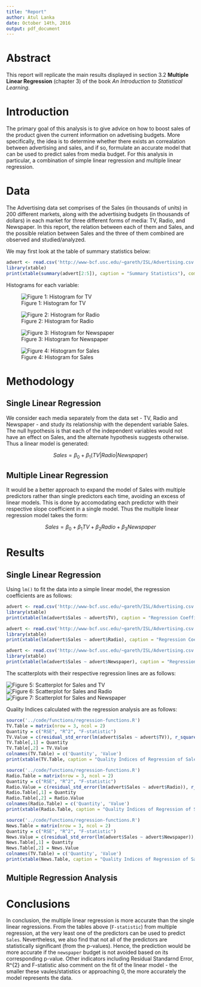```yaml
---
title: "Report"
author: Atul Lanka
date: October 14th, 2016 
output: pdf_document
---
```


# Abstract

This report will replicate the main results displayed in section 3.2 **Multiple Linear Regression** (chapter 3) of the book *An Introduction to Statistical Learning*.

# Introduction

The primary goal of this analysis is to give advice on how to boost sales of the  product given the current information on advetising budgets. More specifically, the idea is to determine whether there exists an correalation between advertising and sales, and if so, formulate an accurate model that can be used to predict sales from media budget. For this analysis in particular, a combination of simple linear regression and multiple linear regression.

# Data

The Advertising data set comprises of the Sales (in thousands of units) in 200 different markets, along with the advertising budgets (in thousands of dollars)  in each market for three different forms of media: TV, Radio, and Newspaper. In this report, the relation between each of them and Sales, and the possible relation between Sales and the three of them combined are observed and studied/analyzed.

We may first look at the table of summary statistics below:

```r
advert <- read.csv('http://www-bcf.usc.edu/~gareth/ISL/Advertising.csv')
library(xtable)
print(xtable(summary(advert[2:5]), caption = "Summary Statistics"), comment = FALSE)
```

Histograms for each variable: 

![Figure 1: Histogram for TV](../images/histogram-tv.png)

![Figure 2: Histogram for Radio](../images/histogram-radio.png)

![Figure 3: Histogram for Newspaper](../images/histogram-newspaper.png)

![Figure 4: Histogram for Sales](../images/histogram-sales.png)

# Methodology

## Single Linear Regression

We consider each media separately from the data set - TV, Radio and Newspaper - and study its relationship with the dependent variable Sales. The null hypothesis is that each of the independent variables would not have an effect on Sales, and the alternate hypothesis suggests otherwise. Thus a linear model is generated:

$$Sales = \beta_{0} + \beta_{1} (TV | Radio | Newspaper)$$

## Multiple Linear Regression

It would be a better approach to expand the model of Sales with multiple predictors rather than single predictors each time, avoiding an excess of linear models. This is done by accomodating each predictor with their respective slope coefficient in a single model. Thus the multiple linear regression model takes the form:

$$Sales = \beta_{0} + \beta_{1}TV + \beta_{2}Radio + \beta_{3}Newspaper$$

# Results 

## Single Linear Regression

Using `lm()` to fit the data into a simple linear model, the regression coefficients are as follows:

```r
advert <- read.csv('http://www-bcf.usc.edu/~gareth/ISL/Advertising.csv')
library(xtable)
print(xtable(lm(advert$Sales ~ advert$TV), caption = "Regression Coefficents for TV~Sales"), comment = FALSE)
```

```r
advert <- read.csv('http://www-bcf.usc.edu/~gareth/ISL/Advertising.csv')
library(xtable)
print(xtable(lm(advert$Sales ~ advert$Radio), caption = "Regression Coefficents for TV~Radio"), comment = FALSE)
```

```r
advert <- read.csv('http://www-bcf.usc.edu/~gareth/ISL/Advertising.csv')
library(xtable)
print(xtable(lm(advert$Sales ~ advert$Newspaper), caption = "Regression Coefficents for TV~Newspaper"), comment = FALSE)
```

The scatterplots with their respective regression lines are as follows:

![Figure 5: Scatterplot for Sales and TV](../images/scatterplot-tv-sales.png)
![Figure 6: Scatterplot for Sales and Radio](../images/scatterplot-radio-sales.png)
![Figure 7: Scatterplot for Sales and Newspaper](../images/scatterplot-newspaper-sales.png)

Quality Indices calculated with the regression analysis are as follows:

```r
source('../code/functions/regression-functions.R')
TV.Table = matrix(nrow = 3, ncol = 2)
Quantity = c("RSE", "R^2", "F-statistic")
TV.Value = c(residual_std_error(lm(advert$Sales ~ advert$TV)), r_squared(lm(advert$Sales ~ advert$TV)), f_statistic(lm(advert$Sales ~ advert$TV)))
TV.Table[,1] = Quantity
TV.Table[,2] = TV.Value
colnames(TV.Table) = c('Quantity', 'Value')
print(xtable(TV.Table, caption = "Quality Indices of Regression of Sales and TV"), comment = FALSE)
```

```r
source('../code/functions/regression-functions.R')
Radio.Table = matrix(nrow = 3, ncol = 2)
Quantity = c("RSE", "R^2", "F-statistic")
Radio.Value = c(residual_std_error(lm(advert$Sales ~ advert$Radio)), r_squared(lm(advert$Sales ~ advert$Radio)), f_statistic(lm(advert$Sales ~ advert$Radio)))
Radio.Table[,1] = Quantity
Radio.Table[,2] = Radio.Value
colnames(Radio.Table) = c('Quantity', 'Value')
print(xtable(Radio.Table, caption = "Quality Indices of Regression of Sales and Radio"), comment = FALSE)
```

```r
source('../code/functions/regression-functions.R')
News.Table = matrix(nrow = 3, ncol = 2)
Quantity = c("RSE", "R^2", "F-statistic")
News.Value = c(residual_std_error(lm(advert$Sales ~ advert$Newspaper)), r_squared(lm(advert$Sales ~ advert$Newspaper)), f_statistic(lm(advert$Sales ~ advert$Newspaper)))
News.Table[,1] = Quantity
News.Table[,2] = News.Value
colnames(TV.Table) = c('Quantity', 'Value')
print(xtable(News.Table, caption = "Quality Indices of Regression of Sales and Newspaper"), comment = FALSE)
```

## Multiple Regression Analysis


# Conclusions

In conclusion, the multiple linear regression is more accurate than the single linear regressions. From the tables above (`F-statistic`) from multiple regression, at the very least one of the predictors can be used to predict `Sales`. Nevertheless, we also find that not all of the predictors are statistically significant (from the p-values). Hence, the prediction would be more accurate if the `newspaper` budget is not avoided based on its corresponding p-value. Other indicators including Residual Standarnd Error, R^{2} and F-statistic also comment on the fit of the linear model - the smaller these vaules/statistics or approaching 0, the more accurately the model represents the data.
 

